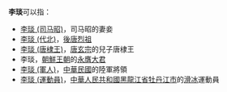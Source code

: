 '''李琰'''可以指：
* [[李琰_(司马昭)|李琰 (司马昭)]]，司马昭的妻妾
* [[李琰_(代北)|李琰 (代北)]]，[[後唐烈祖|後唐烈祖]]
* [[李琰_(唐棣王)|李琰 (唐棣王)]]，[[唐玄宗|唐玄宗]]的兒子唐棣王
* 李琰，[[朝鮮王朝|朝鮮王朝]]的[[永膺大君|永膺大君]]
* [[李琰_(軍人)|李琰 (軍人)]]，[[中華民國|中華民國]]的陸軍將領
* [[李琰_(運動員)|李琰 (運動員)]]，[[中華人民共和國|中華人民共和國]][[黑龍江省|黑龍江省]][[牡丹江市|牡丹江市]]的[[滑冰|滑冰]]運動員

{{disambig|Cat=二字李姓人名消歧義}}